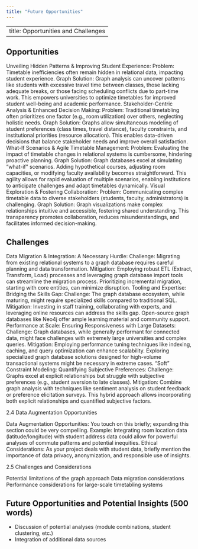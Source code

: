 ```yaml
---
title: "Future Opportunities" 
---
```




---
title: Opportunities and Challenges
---

## Opportunities

Unveiling Hidden Patterns & Improving Student Experience:
Problem: Timetable inefficiencies often remain hidden in relational data, impacting student experience.
Graph Solution: Graph analysis can uncover patterns like students with excessive travel time between classes, those lacking adequate breaks, or those facing scheduling conflicts due to part-time work. This empowers universities to optimize timetables for improved student well-being and academic performance.
Stakeholder-Centric Analysis & Enhanced Decision Making:
Problem: Traditional timetabling often prioritizes one factor (e.g., room utilization) over others, neglecting holistic needs.
Graph Solution: Graphs allow simultaneous modeling of student preferences (class times, travel distance), faculty constraints, and institutional priorities (resource allocation). This enables data-driven decisions that balance stakeholder needs and improve overall satisfaction.
What-If Scenarios & Agile Timetable Management:
Problem: Evaluating the impact of timetable changes in relational systems is cumbersome, hindering proactive planning.
Graph Solution: Graph databases excel at simulating "what-if" scenarios. Adding hypothetical courses, adjusting room capacities, or modifying faculty availability becomes straightforward. This agility allows for rapid evaluation of multiple scenarios, enabling institutions to anticipate challenges and adapt timetables dynamically.
Visual Exploration & Fostering Collaboration:
Problem: Communicating complex timetable data to diverse stakeholders (students, faculty, administrators) is challenging.
Graph Solution: Graph visualizations make complex relationships intuitive and accessible, fostering shared understanding. This transparency promotes collaboration, reduces misunderstandings, and facilitates informed decision-making.

## Challenges
Data Migration & Integration: A Necessary Hurdle:
Challenge: Migrating from existing relational systems to a graph database requires careful planning and data transformation.
Mitigation: Employing robust ETL (Extract, Transform, Load) processes and leveraging graph database import tools can streamline the migration process. Prioritizing incremental migration, starting with core entities, can minimize disruption.
Tooling and Expertise: Bridging the Skills Gap:
Challenge: The graph database ecosystem, while maturing, might require specialized skills compared to traditional SQL.
Mitigation: Investing in staff training, collaborating with experts, and leveraging online resources can address the skills gap. Open-source graph databases like Neo4j offer ample learning material and community support.
Performance at Scale: Ensuring Responsiveness with Large Datasets:
Challenge: Graph databases, while generally performant for connected data, might face challenges with extremely large universities and complex queries.
Mitigation: Employing performance tuning techniques like indexing, caching, and query optimization can enhance scalability. Exploring specialized graph database solutions designed for high-volume transactional systems might be necessary in extreme cases.
"Soft" Constraint Modeling: Quantifying Subjective Preferences:
Challenge: Graphs excel at explicit relationships but struggle with subjective preferences (e.g., student aversion to late classes).
Mitigation: Combine graph analysis with techniques like sentiment analysis on student feedback or preference elicitation surveys. This hybrid approach allows incorporating both explicit relationships and quantified subjective factors.

2.4 Data Augmentation Opportunities

Data Augmentation Opportunities: You touch on this briefly; expanding this section could be very compelling.
Example: Integrating room location data (latitude/longitude) with student address data could allow for powerful analyses of commute patterns and potential inequities.
Ethical Considerations: As your project deals with student data, briefly mention the importance of data privacy, anonymization, and responsible use of insights.

2.5 Challenges and Considerations

Potential limitations of the graph approach
Data migration considerations
Performance considerations for large-scale timetabling systems


## Future Opportunities and Potential Insights (500 words)

* Discussion of potential analyses (module combinations, student clustering, etc.)
* Integration of additional data sources